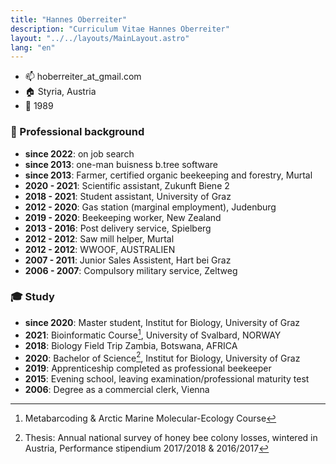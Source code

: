 ```yaml
---
title: "Hannes Oberreiter"
description: "Curriculum Vitae Hannes Oberreiter"
layout: "../../layouts/MainLayout.astro"
lang: "en"
---
```



- :mailbox: hoberreiter_at_gmail.com
- :house: Styria, Austria
- :birthday: 1989

### :construction_worker: Professional background

- **since 2022**: <span class="text-purple-500">on job search</span>
- **since 2013**: one-man buisness b.tree software
- **since 2013**: Farmer, certified organic beekeeping and forestry, Murtal
- **2020 - 2021**: Scientific assistant, Zukunft Biene 2
- **2018 - 2021**: Student assistant, University of Graz
- **2012 - 2020**: Gas station (marginal employment), Judenburg
- **2019 - 2020**: Beekeeping worker, New Zealand
- **2013 - 2016**: Post delivery service, Spielberg
- **2012 - 2012**: Saw mill helper, Murtal
- **2012 - 2012**: WWOOF, AUSTRALIEN
- **2007 - 2011**: Junior Sales Assistent, Hart bei Graz
- **2006 - 2007**: Compulsory military service, Zeltweg

### :mortar_board: Study

- **since 2020**: Master student, Institut for Biology, University of Graz
- **2021**: Bioinformatic Course[^2], University of Svalbard, NORWAY
- **2018**: Biology Field Trip Zambia, Botswana, AFRICA
- **2020**: Bachelor of Science[^1], Institut for Biology, University of Graz
- **2019**: Apprenticeship completed as professional beekeeper
- **2015**: Evening school, leaving examination/professional maturity test
- **2006**: Degree as a commercial clerk, Vienna

[^1]: Thesis: Annual national survey of honey bee colony losses, wintered in Austria, Performance stipendium 2017/2018 & 2016/2017
[^2]: Metabarcoding & Arctic Marine Molecular-Ecology Course

<section class="hero container max-w-screen-lg mx-auto flex">
  <Picture
    src={hannes}
    class="mx-auto"
    widths={[200, 300, 400]}
    sizes="(max-width: 400px) 100vw, 400px"
    alt="Hannes Oberreiter"
  />
</section>
